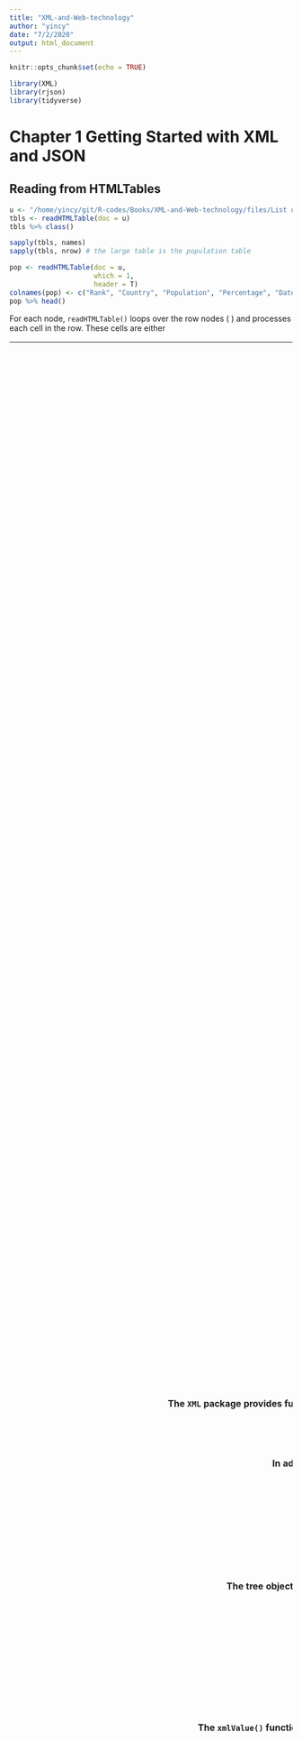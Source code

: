 ```yaml
---
title: "XML-and-Web-technology"
author: "yincy"
date: "7/2/2020"
output: html_document
---
```


```r
knitr::opts_chunk$set(echo = TRUE)
```

```r
library(XML)
library(rjson)
library(tidyverse)
```


# Chapter 1 Getting Started with XML and JSON  
## Reading from HTMLTables  
```r
u <- "/home/yincy/git/R-codes/Books/XML-and-Web-technology/files/List of countries and dependencies by population - Wikipedia.html"
tbls <- readHTMLTable(doc = u)
tbls %>% class()
```

```r
sapply(tbls, names)
sapply(tbls, nrow) # the large table is the population table
```

```r
pop <- readHTMLTable(doc = u, 
                     which = 1, 
                     header = T)
colnames(pop) <- c("Rank", "Country", "Population", "Percentage", "Date", "Source")
pop %>% head()
```


For each <table> node, `readHTMLTable()` loops over the row nodes (<tr>) and processes each cell in the row. These cells are either <th> or <td> elements for header or regular data, respectively.  

The data are typically in <td> elements, and we simply extract the contents of each cell as string.  

The <th> elements in a table typically indicate column header, and is used for variable names when appropriate.  


# Chapter 3 Parsing XML Content  
```r
doc <- xmlParse("Data/Kiva/lenders/")
lenderNode <- xmlRoot(doc)[["lenders"]]
occ <- sapply(xmlChildren(lenderNode), function(node) {
    xmlValue(node[["occupation"]])
}) %>% table() %>% sort(decreasing = T)
```


```r
doc <- xmlParse(file = "Data/merged_catalog.xml.gz")
root <- xmlRoot(x = doc)
xmlName(root)
```

```r
root %>% xmlSize()
```

```r
xmlChildren(root) %>% length()
```

```r
event1 <- root[["event"]]
event1
```

```r
event1[[10]] %>% xmlAttrs() %>% .["value"]
```

```r
root[1:3]
```

```r
evs <- root["event"]
length(evs)
root[names(root) == "event"]
```


```r
names(event1) # node names of the child elements
```

```r
xmlName(event1) # node names of the node itself
``` 

```r
doc <- xmlParse(file = "Data/Kiva/lenders/1.xml")
lenderNode <- xmlRoot(doc)[["lenders"]]
xmlSize(lenderNode)
```

```r
lenderNode
lenderNode[[1]][c("name", "occupation", "image", "country_code")]
```

```r
lenderNode[[1]][c("name", "image", "whereabouts", "country_code")]
```

```r
w <- sapply(xmlChildren(lenderNode[[1]]), xmlSize) > 1
lenderNode[[1]][w]
```


```r
doc <- xmlParse(file = "Data/merged_catalog.xml.gz")
root <- xmlRoot(x = doc)

timests <- xmlSApply(X = root, xmlGetAttr, name = "time-stamp")
timests %>% class()
timests[[1]]
```

```r
xmlSApply(X = root, xmlGetAttr, name = "id")
```

```r
child10 <- xmlSApply(root, "[[", 10) %>% sapply(X = ., xmlGetAttr, name = "value")
names(child10) <- NULL
table(child10) %>% barplot()
```

```r
xmlSApply(root, xmlSize)[1:4]
```

more general approch to ge magnitude  
```r
mags <- xmlSApply(root, function(evNode){
    parNames = xmlSApply(evNode, xmlGetAttr, "name")
    i = which(parNames == "magnitude")
    xmlGetAttr(evNode[[i]], name = "value")
})
```

```r
mags <- getNodeSet(doc = root, 
           path = "/merge/event/param[@name='magnitude']/@value") %>% 
    unlist() %>% 
    as.numeric()

time_stamp <- getNodeSet(doc = root, 
                         path = "/merge/event[@version = '1']") %>% 
    xmlSApply(xmlGetAttr, name = "time-stamp")

mags %>% table() %>% barplot()
```


```r
# do not lost access to the parent even though we assigned this node to a new variable.  
firstMag <- root[[1]][[10]]

getSibling(node = firstMag, after = T)
```


```r
xmlParent(firstMag) %>% getSibling(after = TRUE) %>% xmlAttrs()
```


```r
xmlAncestors(x = firstMag)[[1]] %>% xmlName()
```

```r
firstMag %>% xmlParent() %>% getSibling(after = T) %>% .[[10]]
```

```r
root[2]
```


**The DOM Parser in R**  

read the XML document into R  
```r
doc <- xmlParse(file = "Data/sampleDoc.xml")
```

Access the root node  
```r
root <- xmlRoot(x = doc)
```

Operate on a node as if it is a list of its children, i.e. use `[` and `[[` to access elements in the tree.  
```r
node3_1 <- root[[3]][[1]]
node3_1 <- root[["section"]][["para"]]
```

The `XML` package provides functions for determining information about a node. These include `xmlName()`, `xmlSize()`, `xmlAttrs()`, `xmlGetAttr()`, `xmlValue`, `xmlNamespace()` and `getDefaultNamespace()`, which provide, in order, the node's name, number of children, attributes, a specific attribute, text content of the node and its descendants, namespace, and defualt namespace.  
```r
root[["title"]] %>% xmlValue()
root[["section"]] %>% xmlValue()
```

In addition to `[` and `[[`, other functions in XML enables us to work with a node's aiblings, children, parent and acncestors. These are `getSibling()`, `xmlChildren()`, `xmlParent()`, and `xmlAncestors()`, respectively.  
```r
node3_1 %>% xmlParent()
```

```r
getSibling(node = root[[2]])
```

```r
node3_1 %>% xmlParent() %>% xmlParent() %>% .[[1]]

# equal to the root[[1]]
root[[1]]
```

```r
node3_1 %>% xmlParent() %>% getSibling(after = F) %>% getSibling(after = F)
```

The tree object behaves differently from regular R objects. When we make the assignment, `node3_1 == root[[3]][[1]]`, we now have a reference to that point in the tree. Any operations on `node3_1` will be made to the tree as well.  
```r
node3_1 = root[[3]][[1]]
node3_1 %>% xmlParent() %>% xmlParent()
```


## Parsing Other XML Element Types  
```r
rdbRoot <- xmlParse(file = "Data/sampleDoc.xml") %>% xmlRoot()

rdbRoot[[2]]
```

```r
rdbRoot[[2]] %>% xmlValue()
```

The `xmlValue()` function is generic so it it works on different types of nodes. For nodes that are mixtures of text content and other nodes, `xmlValue()` returns a character string that concatenates the text content of all the node's descendants.  
```r
rdbRoot[[3]][[1]] %>% names()
```

```r
rdbRoot[[3]][[1]] %>% 
    xmlChildren() %>% 
    sapply(class)
```

```r
rdbRoot[[3]][[1]] %>% 
    xmlSApply(xmlValue)
```

```r
rdbRoot[[3]][[1]] %>% 
    xmlNamespace()


rdbRoot[[3]][[1]] %>% 
    getDefaultNamespace()
```


## Reading XML from Different Input Sources  
The parser available through the `XML` package supports reading local files, in-memory XML strings, URLs, and 'local' compressed files.  
```r
xmlParse(file = "https://sports.sohu.com/s/nba", isHTML = T)
```

 
```r
getEncoding(obj = rdbRoot)
```


# Chapter 4 XPath, XPointer, and XInclude  
```r
doc <- htmlParse(file = "http://www.bioconductor.org/packages/release/bioc/vignettes/TCGAbiolinks/inst/doc/subtypes.html")
listOfNodes <- getNodeSet(doc = doc, path = "//a[@href]")
```

```r
xpathSApply(doc, path = "//a[@href]", fun = xmlGetAttr, name = "href") %>% head()
```

```r
getNodeSet(doc, path = "//a/@href") %>% .[10:20]
```


```r
mil <- xmlParse(file = "files/sweat_metabolites.xml")

mol <- getNodeSet(doc = mil, path = "/*/metabolite/accession/text()")
xpexpr <- ".//metabolite/accession/text()"
lapply(mil, function(node) xpathSApply(node, xpexpr, xmlValue))
```


## XPath and the XML Tree  
```r
doc <- xmlParse(file = "Data/eurofxref-hist.xml")
root <- xmlRoot(x = doc)
root %>% xmlSize()
```

```r
xpexpr <- "/Envelope/Sender/name"
nm <- getNodeSet(doc = root, path = xpexpr)
nm %>% xmlToDataFrame()
```

```r
mn <- getNodeSet(doc = root, path = "//Cube[@currency = 'JPY']")
mn %>% xmlToDataFrame()
```

```r
getNodeSet(doc = doc, path = "//Cube[@currency = 'CZK' and @rate < 25]")
```


## XPath Syntax  
An XPath expression is made up of one or more location steps, separated by a / character. An individual location step has three distinct parts, the axis, node-test, and an optional predicate, which we specify in the following format:  
```
axis::node-test[predicate]
```

### The Axis  
The axis provides both the direction to look for nodes (from the current context) and also how to look along that direction. Directions are expressed using the family relationship terminology from the document hierarchy, e.g., child, parent, sibling, ancestor, desendant.  

The `child` axis looks down the tree one level (from the current location or context) to the immediate child nodes.  

The `parent` and `ancestor` axes look up the node while the `ancestor` looks at the parent node, the parent's parent, and so on up to the root node.  

The ancestor-or-self axis considers all the ancestor as well as the current node (the current node is the `self` axis).  

Similarly, `descendant` and `descendant-or-self` work on descendant elements in the tree.  

The `preceding-sibling` and `following-sibling` look along the same level of the current context at all of the preceding siblings (to the left) and the following siblings (to the right), respectively.  


#### Axis Shortcuts and Abbreviations  
Some axes are very common so there are shortcuts for these that make the XPath expression more succinct and clearer to read. These shortcuts can be used in a location step within the location path. The most common axis is child. This is the default axis and can be omitted from any XPath step.  

Another commonly used abbreviation is the double forward slash `//` which is shorthand for the axis `descendant-or-self`.  

```
/child::Envelope/child::Cube/child::Cube/child::Cube
```

It can also be writen as  
```
/Envelope/Cube/Cube/Cube
```

```r
root <- xmlRoot(mil)

root %>% xmlSize()
root %>% xmlSApply(xmlValue)
getNodeSet(doc, "//Envelope")
```


#### The Node Test  
The node-test component in a location step identifies the name or the type of node to be matched. This is often just simply the name of the nodes in which we are interested, e.g., Cube, Sender, or molecule.  

At times we want to match a node with any name, and not a specific fixed name. In this case we can use the asterisk (*) as a wildcard that matches all named elements.  

The * symbol is realy shorthand for the `node()` function that matches any regular node, i.e., it does not match text, comments, attributes, and processing instructions.  

If we want to match text nodes we use the node-test `text().  

Similarly, we use `comment()` to match comments and `processing-instruction()` to match any processing instruction.   

If we want to match only processing instructions with a particular target, we pass the target name as a string in the call to `processing-instruction()`.  
```
//processing-instruction('R')
```

#### The Predicate  
Predicates allow us to further restrict the node-set, but they are not always needed and so can be omitted. A predicate tests each of the candidate nodes matched by the node-test part of the location step.  

**The XPath Location-step**  
XPath locates sets of nodes in XML documents. An XPath expression is a location path that is made up of one or more location steps. Each step has two required parts - the axis and node-test - and an optional predicate as the third part. The location step follows the syntax:  
```
axis::node-test[predicate]
```

The location step can be thought of as directions from one location (or context) to another. The direction is relative to each node in the current set of nodes, as computed by the previous step.  

The step indicates which direction to look (axis), the ndoe(s) name or type to locate (node-test), and the filter or subset condition to apply to the qualifying nodes (predicate).  

XPath ignores white space (blank spaces and new lines) within a location step and betwen steps which allows us to format the expressions freely.  

- `axis::` Orients the search and is expressed in the vocabulary of a tree hierarchy, e.g., `child` looks at the children of the current context, `parent` looks at the oarent, and `descendant-orself` looks at the current context and all nodes that descend from it. These axes are often abbreviated. For example, the `child` axis is the default and can be omitted entirely from the location step. Also, `descendant-or-self::foo` can be abbreviated to `//foo` and `attribute::name` can be expressed as `@name`. We can refer to the current node and the parent with `.` and `..`, rather than `self::node()` and `parent::node()`, respectively.  

- `node-test` Provides the element name or an element type to locate in the location step. For element with no names, e.g., text and comments, we use functions, such as `text()` and `comment()` to locate element by type. We can use the generic `node()` function to identity any regular/named node. The wildcard shortcut `*` also matches any regular node.  

- `[predicate]` This part of the location step operate on the nodes matching the `axis::node-test` and filters the qualifying nodes to those that meet the conditions of the predicate. The expression in the predicate is applied to each node in the node-test and if the result is `true`, the node remains in the node-set. XPath provides many functions to use in the predicate. For example, `[position() = last()]` keeps only the last node in the node-set; this can be abbreviated to `[last()`. Similary, we can subset by position, e.g., `//section[2]` yields the second <section> node. There are functions to compute the name or value of a node and also to perform string manipulation and comparisions. Simple expressions can be combined using the `and` & `or` operators.  
```
//Cube[currency = 'USD' or @rate > 1.5]

/descendant-or-self::Cube[@time]/child::Cube[attribute::rate<25]
```

More than one element can be located by an XPath expression. The located nodes are called the `node-set`. Each matching node appears in the node-set just once. This is useful and especially important to remember when we work with compound XPath queries.  


## XPath Functions and Logical Operators  
XPath provides logical operators for combining predicates. Predicates can be combined together into a compound predicate using one of the binary operators `and` or `or`.  
```
//Cube[@currency = 'JPY' or @currency = 'USD']
```

Other boolean operators in XPath include: `not()`, `true()`, and `false()`.  

The `not` operator is used to compute the opposite or negation of a condition. It is analogous to the `!` operator in R, and we can use it in an XPath expression such as  
```
//graphic[not (conditions(@fileref, '.jpg'))]
```
to find all <graphic> nodes that do not have a fileref attribute with the extension **jpg**. 


## Multiple Predicates in a Node Test  
**Expressions with Multiple Predicates**  
Predicates can be simple or compound and they can be nested, i.e., a predicate within a predicate. Additionally, predicates can appear on multiple location steps within an XPath expression or path, and a single location step can have multiple predicates, one after the other.  

- *Simple* A simple logical condition such as  
```
//Cube[@currency > 1.5]
//section[.//table]
```
to identify a <Cube> node that has a currency attribute value greater than 1.5 or a <section> node that contains a <table> element.  

- *Compound* Simple expressions combined using the operators `and` & `or`  
```
//Cube[@currency = 'USD' or @currency > 1.5]

and 

starts-with(., 'abc') and contains('xyz')
```

- *Nested* Two or more predicates nested within each other.  
```
//div[.//table[contains(string(./th), 'Price')]]
```
find an HTML <div> node that contains a table that contains the word `Price` in at least one of its column headers.  

- *Multiple location steps* Predicates can appear on the more than one location step in an XPath expression.  
```
/book/chapter/section[1]/para[3]
```
finds the third paragraph in the first section of each chapter in the book.  

- *Stacked* One predicate can follow another in a location step, which is called a stacked predicate. When this happens, the second predicate is evaluated in the context of the first.  
```
//section/para[code][2]
```
locates all paragraphs that contain code nodes and the second predicate selects the second of these paragraphs.  
```
//section/para[2][code]
```
first selects all paragraphs that are the second paragraph in a section; then the second predicate keeps those paragraphs that contain code.  


## Combining XPath Location Paths in a Single Query  
XPath allows us to combine multiple queries into a single query. We separate the individual queries using the |, with or without surrounding spaces.  
```r
doc <- xmlParse(file = "Data/DocBook/book.xml")
ti <- getNodeSet(doc = doc, "/book/bookinfo//title | /book/bookinfo/authorgroup/author/affiliation/orgname")
ti %>% xmlValue()
```


### Programmatically Generating XPath Queries in R  
```r
xpQueries <- c(section = "//section/title", 
               table = "/book/bookinfo//title", 
               figure = "/book/bookinfo/authorgroup/author/affiliation/orgname")

ti <- getNodeSet(doc, xpQueries[c("table", "figure")])
```

Importantly, by combining the two XPath queries, the nodes will be returned in the correct document order, i.e., the order in which the nodes appear in the document.  

```
//section//(table|figure)/title

or 

//section(//table|//figure)/title
```

### Programmatically Generating XPath Queries in R  
```r
xpQueries <- c(section = "//section/title", 
               table = "//section//table/title", 
               figure = "//section//figure/title")

ti <- getNodeSet(doc, xpQueries[c("table", "figure")])
```

```r
all.titles <- getNodeSet(doc, xpQueries)
```


```r
xpQueries <- sprintf("//section%s/title", 
                     c("", "//table", "//figure"))
```

```r
doc <- xmlParse(file = "Data/eurofxref-hist.xml")
currencies <- c("USD", "JPY", "BGN")
q <- sprintf("//Cube[@currency = '%s']", currencies)
exRate <- lapply(q, function(q) as.numeric(getNodeSet(doc, q)))
```

```r
doc <- xmlParse(file = "Data/Kiva/lenders/1.xml")
xpx <- "//lender/loan_count"
loanAmounts = as.numeric(xpathSApply(doc, xpx, xmlValue))

q <- sprintf("//lender[string(loan_count) > %.2f]", quantile(loanAmounts, 0.9))

bigLoans <- getNodeSet(doc, q)
```


**Combining Queries and Location Paths**  
Location paths can be combined using the `|` operator, where the expression on each side must be a valid location path.  
```
/book/chapter/section[1]/table | /book/chapter/section[1]/figure
```
locates all tables and figures in the first section of each chapter. We can combine any number of queries together, not just two.  

Complicated compound expressions may have nodes that match more than one subexpression.  

```
xpQ = c("//section[.//table]", "//section[.//figure])
getNodeSet(book, xpQ)
```

locates all sections that have either a table or figure in them in the parsed book object `book`. Sections that have both will appear once in the node-set and the sections will be in the order that they appear in the document.  


## Examples of Accessing Data with XPath  
```r
doc <- xmlParse(file = "Data/GovTrack/S. 2107 (Enrolled-Bill).xml")
xpx <- "/bill/legis-body/section/header"
xpathSApply(doc %>% xmlRoot, "//contain(bill)", xmlGetAttr, name = "number", default = NA)
xpathSApply(doc = doc, 
            path = xpx, 
            fun = xmlGetAttr, 
            name = "display-inline")
```


```r
doc <- xmlParse(file = "Data/merged_catalog.xml.gz")
xpx <- "/merge/event/param[@name = 'magnitude']"
magValues <- xpathSApply(doc = doc,
            path = xpx, 
            fun = xmlGetAttr, 
            name = "value") %>% 
    as.numeric()

magValues %>% table() %>% barplot(names.arg = NA)
```


```r
xpx <- "/merge/event/@time-stamp"
time_stamp <- getNodeSet(doc, xpx) %>% unlist()

# or 

time_stamp <- xpathSApply(doc = doc, 
                          path = "/merge/event", 
                          fun = xmlGetAttr, 
                          name = "time-stamp")
```


```r
doc <- xmlParse(file = "Data/Kiva/lenders/1.xml")
occ <- xpathSApply(doc = doc %>% xmlRoot, 
                   path = "//lender/occupation", 
                   fun = xmlValue)
occ %>% table() %>% sort(decreasing = T) %>% barplot(srt = 1, xlim = c(0, 50))
```

absolute path  
```r
doc <- xmlParse(file = "Data/JStatSoft/Lumley.xml")
xpx <- "/mods/name/namePart[@type = 'family']/text()"
getNodeSet(doc, xpx) %>% xmlValue()
```


relative path  
```r
xpx <- "//namePart[@type = 'family']/text()"
getNodeSet(doc, xpx) %>% xmlValue()
```

```r
doc <- xmlParse(file = "Data/JStatSoft/shortJStatSoft.xml")
xpx <- "//mods/name[1]/namePart[@type = 'family']/text()"
getNodeSet(doc, xpx) %>% xmlValue()
```

```r
xpx <- "//mods/name/namePart[@type='family' and position()  = 2]"
getNodeSet(doc, xpx) %>% xmlValue()
```

```r
xpx <- "//namePart[@type='family' and . = 'Narasimhan']"
getNodeSet(doc, xpx)
```

```r
xpx <- "//namePart[@type='family' and string(.) = 'Narasimhan']/ancestor::mods/name/namePart[@type = 'family']/text()"
getNodeSet(doc, xpx)
```

to find the co-authors family names but not the Narasimhan  
```r
xpx <- "//namePart[@type='family' and string(.) = 'Narasimhan']/ancestor::mods/name/namePart[@type = 'family' and not(./text() = 'Narasimhan')]/text()"

getNodeSet(doc, xpx)
```

```r
xpx <- "//namePart[@type='family' and ./text()='Narasimhan']/parent::name/preceding-sibling::name/namePart[@type='family']/text()|//namePart[@type='family' and ./text()='Narasimhan']/parent::name/following-sibling::name/namePart[@type='family']/text()"

getNodeSet(doc, xpx)
```

```r
q <- sprintf("//namePart[@type='family' and ./text()='%s']/parent::name/%s-sibling::name/namePart[@type='family']/text()", "Narasimhan", c("preceding", "following"))

getNodeSet(doc, q)
```

```r
xpathSApply(doc, q, xmlValue)
```

Rather than navigating down and then back up the hierarchy, it might be simplest to use a predicate to identify the different <mods> nodes of interest.  

```r
mods <- getNodeSet(doc, "/modsCollection/mods[./name/namePart[@type='family' and . = 'Narasimhan']]")
sapply(mods, function(x) xpathSApply(x, ".//namePart[@type='family']", xmlValue))
```

```r
mods <- getNodeSet(doc, "/modsCollection/mods[./name[1]/namePart[@type='family' and . = 'Narasimhan']]")
sapply(mods, function(x) xpathSApply(x, ".//namePart[@type='family']", xmlValue))
```

```r
xpx <- "//mods[name/namePart[@type='family' and string(.) = 'Lumley']]/identifier[@type='citekey']"
xpathSApply(doc, xpx, xmlValue)
```

Note that we can directly compare `.` (the `self` node) to the string `Lumley`. This is equivalent to calling `string(.)`, and since there is only one text child node of <namePart>, it is also equivalent to `string(text())` and `text()`.  


find the key for all articles written by Lumley  
```r
xpx <- "//mods/name/namePart[text() = 'Lumley']/ancestor::mods/identifier[@type='citekey']"
getNodeSet(doc, xpx)
```


## Namespace and XPath Queries  
A namespace has a URL that uniquely identifies it, and a prefix, which is what we work with locally our document.  

```r
doc <- xmlParse(file = "Data/sampleDoc.xml")
getNodeSet(doc = doc, 
           path = "//s:code", 
           namespaces = c(s = "http://www.r-project.org")) 
```

```r
Namespace <- c(x = 'http://docbook.org/ns/docbook', 
               r = 'http://www.r-project.org')
getNodeSet(doc = doc, 
           path = "//r:code", 
           namespaces = Namespace)
```


```r
doc <- xmlParse(file = "Data/eurofxref-hist.xml")
ns <- xmlNamespaces(doc, simplify = TRUE)
names(ns) == "" # the default element is TRUE
ns[names(ns) == ""]
```

```r
getDefaultNamespace(doc, simplify = T)
```

```r
doc <- xmlParse("Data/eurofxref-hist.xml")
getDefaultNamespace(doc, simplify = F)

getNodeSet(doc, "//Cube[@currency = 'NOK']")
```


## XInclude and XPointer  
XInclude and XPointer are two additional technologies and standards related to XML documents. These provide a rich way to insert the contents of part of a document within other documents.  

As a result, they facilitate modularity, reduce redundancy, and enable creation of complex descriptions and data structures within XML.  

**XInclude Structure**  
XInclude is a technology for merging XML fragments into a document. The XInclude namespace contains two elements: <include> and <fallback>. The <fallback> element is a child of <include> and provides a mechanism fro recovering from the inclusion of a missing resource and providing content to use when the content to be included is not available.  

- *href* Provides a URI reference for the location of the resource to include. When href is missing, the reference is to the same document and the xpointer attribute must be present and identify an element within the same document.  

- *xpointer* Identifies a portion of the resource to include. This attribute is optional; when ommitted, the entire resource is included. The attribute value is an XPointer expression that contains an XPath expression to identify the elements of interest in the target document. This XPointer expression can define namespace, as needed in the XPath expression.  

- *parse* Indicates whether to include the content/node-set as parsed XML (parse = 'xml') or as text(parse = 'text') directly and verbatim with no interpretation by the XML parser. The default value of this optional attribute is 'xml'.  

- *encoding* When `parse='text'`, the encoding attribute specifies the encoding of the resource.  


## Summary of FUnctions for Applying XPath Expressions to XML Documents  
- `getNodeSet()`  
- `xpathApply()`  
- `xpathSApply()`  
- `getDefaultNamespace()`  
- `xmlNamespaceDefinitions()`  


# Chapter 5 Strategies for Extracting Data from HTML and XML Content  
The DOM-based approaches assume we can read the entire XML document into memory and then process its contents. For very large documents, this is not practical. Instead, we have to process the XML content as we read it and convert those contents into R objects 'on the fly'. This involes a different, low-level processing model named SAX - Simple API for XML - that uses handler functions to respond to envents in the XML stream.  

When diccussing DOM parsing, we will introduce an approach that traverses the tree and extracts data using handler functions. This leads naturally to the lower-level SAX model.  

To work with XML in R, or any language, it is important to master these two skills - XPath and node manipulation.  

The SAX approach is quite different from the DOM approach as it does not try to build the XML tree. Instead, it passes small pieces of the document to 'handler' functions that the caller provides.  

SAX parsing is necessary for very large XML documents that would not easily fit in memory. The approch is more low-level and involes a different mindset and strategy from DOM parsing. Branches allows us to combine SAX and DOM approaches for small parts of the entire hierarchy.  


## Using High-level Functions to Read XML Content  
- `readHTMLTable()`  
- `xmlToDataFrame()`  
- `xmlToList()`  
- `readHTMLList()`  
- `getHTMLLinks()`  
- `getHTMLExternalFiles()`  
- `readHTMLTable()`  
- `readKeyValueDB()`  
- `readSolorDoc()`  


### Simple HTML Access  
All of these high-level functions allow the caller to specify the HTML document as  

- the name of a local file  
- a URL  
- the HTML content itself as a string  
- as an already parsed HTML document, i.e., an R object of class `HTMLInternalDocument`  


**getHTMLLinks()**  
```r
u <- "http://10.71.132.241/"
getHTMLLinks(doc = u, externalOnly = F, relative = T) %>% head()
```


**getHTMLExternalFiles()**  
```r
u <- "http://10.71.132.241/"
getHTMLExternalFiles(doc = u, recursive = T, relative = T)
```


### Extracting Data from HTML Tables  
```r
world_pop <- readHTMLTable(doc = "files/List of countries and dependencies by population - Wikipedia.html")
world_pop %>% class()
world_pop %>% length()
world_pop %>% lapply(dim)
world_pop <- readHTMLTable(doc = "files/List of countries and dependencies by population - Wikipedia.html", 
                           which = 1)

world_pop
```


```r
r <- regexec(pattern = "\\W", 
             text = world_pop$`Country (or dependent territory)`)
r %>% class()
r[[1]]
len <- length(world_pop$`Country (or dependent territory)`)
world_pop$`Country (or dependent territory)` <- substr(world_pop$`Country (or dependent territory)`, 1, ifelse(r > 0, as.numeric(r) - 1, len))
world_pop
```

```r
world_pop$Population <- gsub(",", "", world_pop$Population)
world_pop
```

```r
world_pop$`% of worldpopulation` <- gsub("%", "", world_pop$`% of worldpopulation`)
world_pop
```


```r
world_pop$Date <- as.character(world_pop$Date)
world_pop$Date <- strptime(x = world_pop$Date, 
                           format = "%e %b %Y")
world_pop$Date <- as.POSIXct(world_pop$Date)
world_pop
```

locate the table node then passing to the `readHTMLTable`  
```r
doc <- htmlParse(file = "files/List of countries and dependencies by population - Wikipedia.html")
getNodeSet(doc = doc, 
           path = "//table") %>% .[[1]] %>% 
    readHTMLTable()
```

```r
d <- readHTMLTable(doc = "files/History of the United States public debt - Wikipedia.html", 
                   which = 3, 
                   colClasses = c("integer", "Currency",  "Currency", "Percent",
                                  "Currency", "Currency", "Percent", "Currency", 
                                  "Currency", "Percent", "numeric"))
d <- d[-c(1, 2), ]
d
```

`XML` package defined classes  
- `integer`  
- `Currency`  
- `Percent`  
- `numeric`  
- `FormattedInteger`    
- `FormattedNumeric`  


### Extracting Other Information from HTML Table Cells  
The `readHTMLTable()` function allows us to extract different information from cells in the table by specifying our own function to process the cell node.  

```r
doc <- htmlParse(file = "files/List of countries and dependencies by population - Wikipedia.html")


getCellLink <- function(node){
    if(xmlName(node) == "td" && !is.null(node[["a"]]))
        xmlGetAttr(node[["a"]], "href", character())
    else
        character()
}
```


```r
htmlParse(file = "files/List of countries and dependencies by population - Wikipedia.html") %>% 
    getNodeSet(path = "//table[1]") %>% .[[1]] %>% 
    getHTMLLinks() %>% 
    head()
```


### Helper Functions for Converting Nodes  
- `xmlToList()`  
- `xmlToDataFrame()`  
- `xmlAttrsToDataFrame()`  


```r
doc <- xmlParse(file = "Data/JStatSoft/jstatsoft.xml")
mods <- getNodeSet(doc = doc, path = "//mods")
```


## Examples of Scraping Content from HTML Pages  
```r
doc <- htmlParse(file = "files/download.html")
xpx <- sprintf("//div[@class = 'css-debyuq e1voiwgp1']/h%d", 2:6) %>% paste(collapse = "|")
storyDivs <- getNodeSet(doc, xpx)
storyDivs %>% xmlSize()
```

```r
nyTimesRSSURL <- "files/HomePage.xml"
doc <- xmlParse(file = nyTimesRSSURL)
xpx <- "//item/title|//item/link|//item/description"
xpathSApply(doc = doc, 
            path = xpx, 
            fun = xmlValue) %>% 
    head()
```

```r
doc <- htmlParse(file = "files/Machine Learning and Data Science Job Openings | Kaggle.html")
links <- getHTMLLinks(doc = doc)
grep("/jobs/[:alnum:]{,5}", links, ignore.case = T, value = T)
```

```r
doc <- xmlParse(file = "files/inning_all.xml")
r <- xmlRoot(doc)
names(r) %>% table()
```

```r
xmlApply(r, names) %>% unlist() %>% table
```

```r
xpathApply(doc = doc, 
           path = "//inning/*", 
           fun = names) %>% 
    unlist() %>% 
    table()
```

```r
getNodeSet(doc = doc, 
           path = "//atbat/@num") %>% 
    as.integer()
```


```r
getNodeSet(doc = doc, path = "//pitch")[[1]]
```

```r
xpathSApply(doc = doc, 
            path = "//pitch", 
            fun = xmlGetAttr, 
            name = "id") %>% 
    as.integer()
```

```r
node_names <- xpathApply(doc = doc, 
           path = "//pitch", 
           function(node) {
               names(xmlAttrs(node = node))
           })

# all pitches have the same and equal number of attribute 
node_names %>% unlist() %>% table %>% table()

node_names[[1]]
```


```r
ats <- xpathApply(doc = doc, 
           path = "//pitch", 
           fun = function(x){
               a = xmlAttrs(x)
})

pitches <- function(list){
    df <- data.frame()
    for(i in seq_along(list)){
        x = as.data.frame(list[[i]], stringsAsFactors = F) %>% t()
        df <- rbind(df, x)
    }
    rownames(df) <- NULL
    return(df)
}

pitches(ats) %>% head()
```

```r
doc <- xmlParse(file = "Data/Kiva/lenders/1.xml")
lenderNodes <- xmlRoot(x = doc)[["lenders"]]
xmlSApply(lenderNodes, names) %>% unlist() %>% table()
```

create data frame for common variables  
```r
varNames <- c("lender_id", "loan_because", "name", "occupation")

vars <- lapply(varNames, 
       function(var){
           xp = sprintf("//lender/%s", var)
           xpathSApply(doc, xp, xmlValue)
       })

df <- vars %>% 
    as.data.frame(stringAsFactors = F) %>%
    magrittr::set_colnames(value = varNames)

df %>% dim()

df %>% head()
```


### Extracting an Entire Observation: A different Approach  
```r
doc <- xmlParse(file = "Data/Kiva/lenders/1.xml")
lenderNodes <- getNodeSet(doc = doc, path = "//lender")
varNames <- xmlApply(lenderNodes, names) %>% unlist() %>% table() %>% names()

obs <- lapply(X = getNodeSet(doc, "//lender"), 
              FUN = function(node){
                  ans = structure(sapply(node[varNames], xmlValue), names = varNames)
                  ans["loan_count"] = if(!is.null(a <- node[["loan_count"]])){
                      xmlValue(a)
                  }else{
                      NA
                  }
                  ans
              })

obs %>% class()

do.call(rbind, obs) %>% as.data.frame()%>% head 
```



```r
attrs <- c("name", "id", "type")

xmlAttrs_df <- function(file, path, attrs, default = -1){
    doc = xmlParse(file = file)
    ns <- getNodeSet(doc = doc, path = path)
    df <- data.frame(x = seq_along(ns))
    for(attr in attrs){
        x <- xpathSApply(doc = doc, path = path, fun = xmlGetAttr, name = attr, default = default)
        df <- cbind(df, attr = x)
    }
    colnames(df) <- c("x",attrs)
    return(df)
}

xmlAttrs_df(file = files[1], path = "//entry", attrs = attrs) 
```



